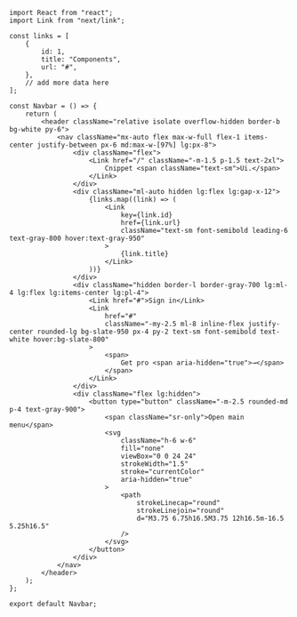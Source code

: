 ```tsx
import React from "react";
import Link from "next/link";

const links = [
    {
        id: 1,
        title: "Components",
        url: "#",
    },
    // add more data here
];

const Navbar = () => {
    return (
        <header className="relative isolate overflow-hidden border-b bg-white py-6">
            <nav className="mx-auto flex max-w-full flex-1 items-center justify-between px-6 md:max-w-[97%] lg:px-8">
                <div className="flex">
                    <Link href="/" className="-m-1.5 p-1.5 text-2xl">
                        Cnippet <span className="text-sm">Ui.</span>
                    </Link>
                </div>
                <div className="ml-auto hidden lg:flex lg:gap-x-12">
                    {links.map((link) => (
                        <Link
                            key={link.id}
                            href={link.url}
                            className="text-sm font-semibold leading-6 text-gray-800 hover:text-gray-950"
                        >
                            {link.title}
                        </Link>
                    ))}
                </div>
                <div className="hidden border-l border-gray-700 lg:ml-4 lg:flex lg:items-center lg:pl-4">
                    <Link href="#">Sign in</Link>
                    <Link
                        href="#"
                        className="-my-2.5 ml-8 inline-flex justify-center rounded-lg bg-slate-950 px-4 py-2 text-sm font-semibold text-white hover:bg-slate-800"
                    >
                        <span>
                            Get pro <span aria-hidden="true">→</span>
                        </span>
                    </Link>
                </div>
                <div className="flex lg:hidden">
                    <button type="button" className="-m-2.5 rounded-md p-4 text-gray-900">
                        <span className="sr-only">Open main menu</span>
                        <svg
                            className="h-6 w-6"
                            fill="none"
                            viewBox="0 0 24 24"
                            strokeWidth="1.5"
                            stroke="currentColor"
                            aria-hidden="true"
                        >
                            <path
                                strokeLinecap="round"
                                strokeLinejoin="round"
                                d="M3.75 6.75h16.5M3.75 12h16.5m-16.5 5.25h16.5"
                            />
                        </svg>
                    </button>
                </div>
            </nav>
        </header>
    );
};

export default Navbar;
```